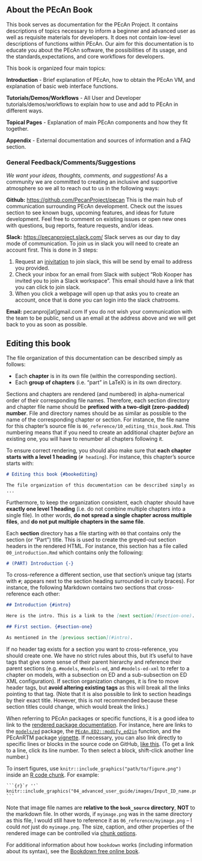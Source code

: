 ## About the PEcAn Book

This book serves as documentation for the PEcAn Project. It contains descriptions of topics necessary to inform a beginner and advanced user as well as requisite materials for developers. It does not contain low-level descriptions of functions within PEcAn. Our aim for this documentation is to educate you about the PEcAn software, the possibilities of its usage, and the standards,expectations, and core workflows for developers.

This book is organized four main topics:

**Introduction** - Brief explanation of PEcAn, how to obtain the PEcAn VM, and explanation of basic web interface functions.

**Tutorials/Demos/Workflows** - All User and Developer tutorials/demos/workflows to explain how to use and add to PEcAn in different ways.

**Topical Pages** - Explanation of main PEcAn components and how they fit together.

**Appendix** - External documentation and sources of information and a FAQ section.

### General Feedback/Comments/Suggestions

*We want your ideas, thoughts, comments, and suggestions!* As a community we are committed to creating an inclusive and supportive atmosphere so we all to reach out to us in the following ways:

**Github:** [https://github.com/PecanProject/pecan](https://github.com/PecanProject/pecan)
This is the main hub of communication surrounding PEcAn development. Check out the issues section to see known bugs, upcoming features, and ideas for future development. Feel free to comment on existing issues or open new ones with questions, bug reports, feature requests, and/or ideas.

**Slack:** [https://pecanproject.slack.com/](https://pecanproject.slack.com/)
Slack serves as our day to day mode of communication. To join us in slack you will need to create an account first. This is done in 3 steps:

1. Request an [inivitation](https://publicslack.com/slacks/pecanproject/invites/new) to join slack, this will be send by email to address you provided.
2. <a id="slackreturn"></a>Check your inbox for an email from Slack with subject "Rob Kooper has invited you to join a Slack workspace". This email should have a link that you can click to join slack.
3. When you click a webpage will open up that asks you to create an account, once that is done you can login into the slack chatrooms.

**Email:** pecanproj[at]gmail.com
If you do not wish your communication with the team to be public, send us an email at the  address above and we will get back to you as soon as possible.

## Editing this book {#bookediting}

The file organization of this documentation can be described simply as follows:

- Each **chapter** is in its own file (within the corresponding section).
- Each **group of chapters** (i.e. "part" in LaTeX) is in its own directory.

Sections and chapters are rendered (and numbered) in alpha-numerical order of their corresponding file names.
Therefore, each section directory and chapter file name should be **prefixed with a two-digit (zero-padded) number**.
File and directory names should be as similar as possible to the name of the corresponding chapter or section.
For instance, the file name for this chapter's source file is `06_reference/10_editing_this_book.Rmd`.
This numbering means that if you need to create an additional chapter _before_ an existing one, you will have to renumber all chapters following it.

To ensure correct rendering, you should also make sure that **each chapter starts with a level 1 heading** (`# heading`).
For instance, this chapter's source starts with:

```markdown
# Editing this book {#bookediting}

The file organization of this documentation can be described simply as follows:
...
```

Furthermore, to keep the organization consistent, each chapter should have **exactly one level 1 heading** (i.e. do not combine multiple chapters into a single file).
In other words, **do not spread a single chapter across multiple files**, and **do not put multiple chapters in the same file**.

Each **section** directory has a file starting with `00` that contains only the section (or "Part") title.
This is used to create the greyed-out section headers in the rendered HTML.
For instance, this section has a file called `00_introduction.Rmd` which contains only the following:

```markdown
# (PART) Introduction {-}
```

To cross-reference a different section, use that section's unique tag (starts with `#`; appears next to the section heading surrounded in curly braces).
For instance, the following Markdown contains two sections that cross-reference each other:

```markdown
## Introduction {#intro}

Here is the intro. This is a link to the [next section](#section-one).

## First section. {#section-one}

As mentioned in the [previous section](#intro).
```

If no header tag exists for a section you want to cross-reference, you should create one.
We have no strict rules about this, but it's useful to have tags that give some sense of their parent hierarchy and reference their parent sections (e.g. `#models`, `#models-ed`, and `#models-ed-xml` to refer to a chapter on models, with a subsection on ED and a sub-subsection on ED XML configuration).
If section organization changes, it is fine to move header tags, but **avoid altering existing tags** as this will break all the links pointing to that tag.
(Note that it is also possible to link to section headings by their exact title. However, this is not recommended because these section titles could change, which would break the links.)

When referring to PEcAn packages or specific functions, it is a good idea to link to the [rendered package documentation](https://pecanproject.github.io/pkgdocs.html).
For instance, here are links to the [`models/ed`](https://pecanproject.github.io/models/ed/docs/index.html) package, the [`PEcAn.ED2::modify_ed2in`](https://pecanproject.github.io/models/ed/docs/reference/modify_ed2in.html) function, and the PEcAnRTM package [vignette](https://pecanproject.github.io/modules/rtm/docs/articles/pecanrtm.vignette.html).
If necessary, you can also link directly to specific lines or blocks in the source code on GitHub, [like this](https://github.com/PecanProject/pecan/blob/develop/models/ed/R/create_veg.R#L11-L25).
(To get a link to a line, click its line number. To then select a block, shift-click another line number.)

To insert figures, use `knitr::include_graphics("path/to/figure.png")` inside an [R code chunk](https://yihui.name/knitr/options/#chunk-options).
For example:

````
```{r}`r ''`
knitr::include_graphics("04_advanced_user_guide/images/Input_ID_name.png")
```
````

Note that image file names are **relative to the `book_source` directory**, **NOT** to the markdown file.
In other words, if `myimage.png` was in the same directory as this file, I would still have to reference it as `06_reference/myimage.png` -- I could _not_ just do `myimage.png`.
The size, caption, and other properties of the rendered image can be controlled via [chunk options](https://yihui.name/knitr/options/#plots).

For additional information about how `bookdown` works (including information about its syntax), see the [Bookdown free online book](https://bookdown.org/yihui/bookdown/).
